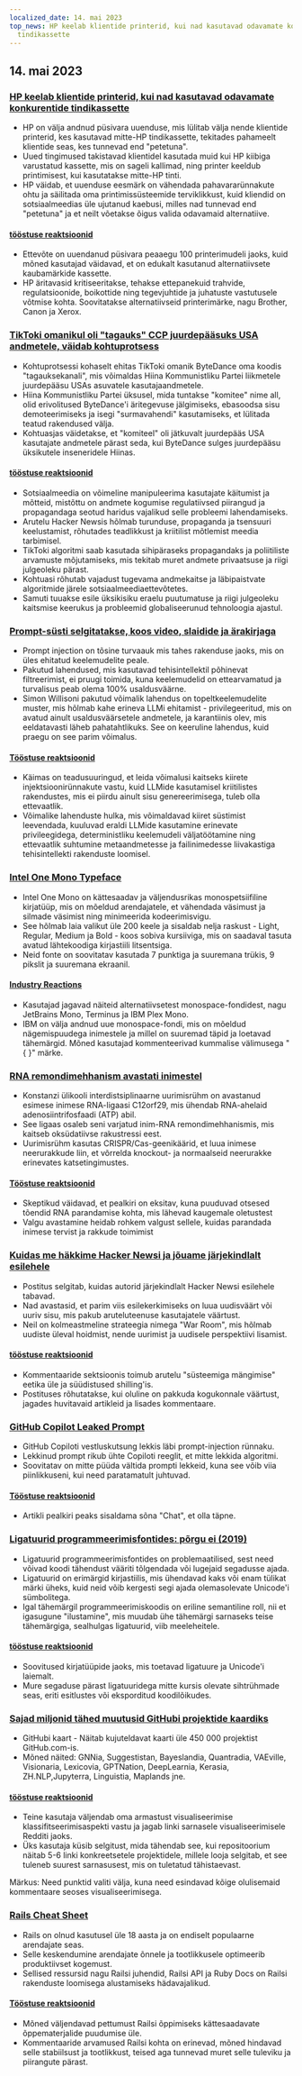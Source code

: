 ```yaml
---
localized_date: 14. mai 2023
top_news: HP keelab klientide printerid, kui nad kasutavad odavamate konkurentide
  tindikassette
---
```


## 14. mai 2023

### [HP keelab klientide printerid, kui nad kasutavad odavamate konkurentide tindikassette](https://www.telegraph.co.uk/money/consumer-affairs/hp-printers-computers-ink-cartridges-rivals/)

- HP on välja andnud püsivara uuenduse, mis lülitab välja nende klientide printerid, kes kasutavad mitte-HP tindikassette, tekitades pahameelt klientide seas, kes tunnevad end "petetuna".
- Uued tingimused takistavad klientidel kasutada muid kui HP kiibiga varustatud kassette, mis on sageli kallimad, ning printer keeldub printimisest, kui kasutatakse mitte-HP tinti.
- HP väidab, et uuenduse eesmärk on vähendada pahavararünnakute ohtu ja säilitada oma printimissüsteemide terviklikkust, kuid kliendid on sotsiaalmeedias üle ujutanud kaebusi, milles nad tunnevad end "petetuna" ja et neilt võetakse õigus valida odavamaid alternatiive.

#### [tööstuse reaktsioonid](http://news.ycombinator.com/item?id=35930518)

- Ettevõte on uuendanud püsivara peaaegu 100 printerimudeli jaoks, kuid mõned kasutajad väidavad, et on edukalt kasutanud alternatiivsete kaubamärkide kassette.
- HP äritavasid kritiseeritakse, tehakse ettepanekuid trahvide, regulatsioonide, boikottide ning tegevjuhtide ja juhatuste vastutusele võtmise kohta. Soovitatakse alternatiivseid printerimärke, nagu Brother, Canon ja Xerox.

### [TikToki omanikul oli "tagauks" CCP juurdepääsuks USA andmetele, väidab kohtuprotsess](https://www.businessinsider.com/new-lawsuit-alleges-tiktok-owner-let-ccp-access-user-data-2023-5)

- Kohtuprotsessi kohaselt ehitas TikToki omanik ByteDance oma koodis "tagauksekanali", mis võimaldas Hiina Kommunistliku Partei liikmetele juurdepääsu USAs asuvatele kasutajaandmetele.
- Hiina Kommunistliku Partei üksusel, mida tuntakse "komitee" nime all, olid erivolitused ByteDance'i äritegevuse jälgimiseks, ebasoodsa sisu demoteerimiseks ja isegi "surmavahendi" kasutamiseks, et lülitada teatud rakendused välja.
- Kohtuasjas väidetakse, et "komiteel" oli jätkuvalt juurdepääs USA kasutajate andmetele pärast seda, kui ByteDance sulges juurdepääsu üksikutele inseneridele Hiinas.

#### [tööstuse reaktsioonid](http://news.ycombinator.com/item?id=35929348)

- Sotsiaalmeedia on võimeline manipuleerima kasutajate käitumist ja mõtteid, mistõttu on andmete kogumise regulatiivsed piirangud ja propagandaga seotud haridus vajalikud selle probleemi lahendamiseks.
- Arutelu Hacker Newsis hõlmab turunduse, propaganda ja tsensuuri keelustamist, rõhutades teadlikkust ja kriitilist mõtlemist meedia tarbimisel.
- TikToki algoritmi saab kasutada sihipäraseks propagandaks ja poliitiliste arvamuste mõjutamiseks, mis tekitab muret andmete privaatsuse ja riigi julgeoleku pärast.
- Kohtuasi rõhutab vajadust tugevama andmekaitse ja läbipaistvate algoritmide järele sotsiaalmeediaettevõtetes.
- Samuti tuuakse esile üksikisiku eraelu puutumatuse ja riigi julgeoleku kaitsmise keerukus ja probleemid globaliseerunud tehnoloogia ajastul.

### [Prompt-süsti selgitatakse, koos video, slaidide ja ärakirjaga](https://simonwillison.net/2023/May/2/prompt-injection-explained/)

- Prompt injection on tõsine turvaauk mis tahes rakenduse jaoks, mis on üles ehitatud keelemudelite peale.
- Pakutud lahendused, mis kasutavad tehisintellektil põhinevat filtreerimist, ei pruugi toimida, kuna keelemudelid on ettearvamatud ja turvalisus peab olema 100% usaldusväärne.
- Simon Willisoni pakutud võimalik lahendus on topeltkeelemudelite muster, mis hõlmab kahe erineva LLMi ehitamist - privilegeeritud, mis on avatud ainult usaldusväärsetele andmetele, ja karantiinis olev, mis eeldatavasti läheb pahatahtlikuks. See on keeruline lahendus, kuid praegu on see parim võimalus.

#### [Tööstuse reaktsioonid](http://news.ycombinator.com/item?id=35929122)

- Käimas on teadusuuringud, et leida võimalusi kaitseks kiirete injektsioonirünnakute vastu, kuid LLMide kasutamisel kriitilistes rakendustes, mis ei piirdu ainult sisu genereerimisega, tuleb olla ettevaatlik.
- Võimalike lahenduste hulka, mis võimaldavad kiiret süstimist leevendada, kuuluvad eraldi LLMide kasutamine erinevate privileegidega, deterministliku keelemudeli väljatöötamine ning ettevaatlik suhtumine metaandmetesse ja failinimedesse liivakastiga tehisintellekti rakenduste loomisel.

### [Intel One Mono Typeface](https://github.com/intel/intel-one-mono)

- Intel One Mono on kättesaadav ja väljendusrikas monospetsiifiline kirjatüüp, mis on mõeldud arendajatele, et vähendada väsimust ja silmade väsimist ning minimeerida kodeerimisvigu.
- See hõlmab laia valikut üle 200 keele ja sisaldab nelja raskust - Light, Regular, Medium ja Bold - koos sobiva kursiiviga, mis on saadaval tasuta avatud lähtekoodiga kirjastiili litsentsiga.
- Neid fonte on soovitatav kasutada 7 punktiga ja suuremana trükis, 9 pikslit ja suuremana ekraanil.

#### [Industry Reactions](http://news.ycombinator.com/item?id=35925124)

- Kasutajad jagavad näiteid alternatiivsetest monospace-fondidest, nagu JetBrains Mono, Terminus ja IBM Plex Mono.
- IBM on välja andnud uue monospace-fondi, mis on mõeldud nägemispuudega inimestele ja millel on suuremad täpid ja loetavad tähemärgid. Mõned kasutajad kommenteerivad kummalise välimusega "{ }" märke.

### [RNA remondimehhanism avastati inimestel](https://phys.org/news/2023-04-hidden-rna-mechanism-humans.html)

- Konstanzi ülikooli interdistsiplinaarne uurimisrühm on avastanud esimese inimese RNA-ligaasi C12orf29, mis ühendab RNA-ahelaid adenosiintrifosfaadi (ATP) abil.
- See ligaas osaleb seni varjatud inim-RNA remondimehhanismis, mis kaitseb oksüdatiivse rakustressi eest.
- Uurimisrühm kasutas CRISPR/Cas-geenikäärid, et luua inimese neerurakkude liin, et võrrelda knockout- ja normaalseid neerurakke erinevates katsetingimustes.

#### [Tööstuse reaktsioonid](http://news.ycombinator.com/item?id=35924495)

- Skeptikud väidavad, et pealkiri on eksitav, kuna puuduvad otsesed tõendid RNA parandamise kohta, mis lähevad kaugemale oletustest
- Valgu avastamine heidab rohkem valgust sellele, kuidas parandada inimese tervist ja rakkude toimimist

### [Kuidas me häkkime Hacker Newsi ja jõuame järjekindlalt esilehele](https://www.indiehackers.com/post/how-to-hack-hacker-news-and-consistently-hit-the-front-page-56b4a04e12)

- Postitus selgitab, kuidas autorid järjekindlalt Hacker Newsi esilehele tabavad.
- Nad avastasid, et parim viis esilekerkimiseks on luua uudisväärt või uuriv sisu, mis pakub aruteluteenuse kasutajatele väärtust.
- Neil on kolmeastmeline strateegia nimega "War Room", mis hõlmab uudiste üleval hoidmist, nende uurimist ja uudisele perspektiivi lisamist.

#### [tööstuse reaktsioonid](http://news.ycombinator.com/item?id=35929794)

- Kommentaaride sektsioonis toimub arutelu "süsteemiga mängimise" eetika üle ja süüdistused shilling'is.
- Postituses rõhutatakse, kui oluline on pakkuda kogukonnale väärtust, jagades huvitavaid artikleid ja lisades kommentaare.

### [GitHub Copilot Leaked Prompt](https://simonwillison.net/2023/May/12/github-copilot-chat-leaked-prompt/)

- GitHub Copiloti vestluskutsung lekkis läbi prompt-injection rünnaku.
- Lekkinud prompt rikub ühte Copiloti reeglit, et mitte lekkida algoritmi.
- Soovitatav on mitte püüda vältida prompti lekkeid, kuna see võib viia piinlikkuseni, kui need paratamatult juhtuvad.

#### [Tööstuse reaktsioonid](http://news.ycombinator.com/item?id=35924293)

- Artikli pealkiri peaks sisaldama sõna "Chat", et olla täpne.

### [Ligatuurid programmeerimisfontides: põrgu ei (2019)](https://practicaltypography.com/ligatures-in-programming-fonts-hell-no.html)

- Ligatuurid programmeerimisfontides on problemaatilised, sest need võivad koodi tähendust vääriti tõlgendada või lugejaid segadusse ajada.
- Ligatuurid on erimärgid kirjastiilis, mis ühendavad kaks või enam tülikat märki üheks, kuid neid võib kergesti segi ajada olemasolevate Unicode'i sümbolitega.
- Igal tähemärgil programmeerimiskoodis on eriline semantiline roll, nii et igasugune "ilustamine", mis muudab ühe tähemärgi sarnaseks teise tähemärgiga, sealhulgas ligatuurid, viib meeleheitele.

#### [tööstuse reaktsioonid](http://news.ycombinator.com/item?id=35925821)

- Soovitused kirjatüüpide jaoks, mis toetavad ligatuure ja Unicode'i laiemalt.
- Mure segaduse pärast ligatuuridega mitte kursis olevate sihtrühmade seas, eriti esitlustes või eksporditud koodilõikudes.

### [Sajad miljonid tähed muutusid GitHubi projektide kaardiks](https://anvaka.github.io/map-of-github/)

- GitHubi kaart - Näitab kujuteldavat kaarti üle 450 000 projektist GitHub.com-is.
- Mõned näited: GNNia, Suggestistan, Bayeslandia, Quantradia, VAEville, Visionaria, Lexicovia, GPTNation, DeepLearnia, Kerasia, ZH.NLP,Jupyterra, Linguistia, Maplands jne.

#### [tööstuse reaktsioonid](http://news.ycombinator.com/item?id=35931402)

- Teine kasutaja väljendab oma armastust visualiseerimise klassifitseerimisaspekti vastu ja jagab linki sarnasele visualiseerimisele Redditi jaoks.
- Üks kasutaja küsib selgitust, mida tähendab see, kui repositoorium näitab 5-6 linki konkreetsetele projektidele, millele looja selgitab, et see tuleneb suurest sarnasusest, mis on tuletatud tähistaevast.

Märkus: Need punktid valiti välja, kuna need esindavad kõige olulisemaid kommentaare seoses visualiseerimisega.

### [Rails Cheat Sheet](https://fly.io/ruby-dispatch/welcome-to-rails-cheat-sheet/)

- Rails on olnud kasutusel üle 18 aasta ja on endiselt populaarne arendajate seas.
- Selle keskendumine arendajate õnnele ja tootlikkusele optimeerib produktiivset kogemust.
- Sellised ressursid nagu Railsi juhendid, Railsi API ja Ruby Docs on Railsi rakenduste loomisega alustamiseks hädavajalikud.

#### [Tööstuse reaktsioonid](http://news.ycombinator.com/item?id=35927813)

- Mõned väljendavad pettumust Railsi õppimiseks kättesaadavate õppematerjalide puudumise üle.
- Kommentaaride arvamused Railsi kohta on erinevad, mõned hindavad selle stabiilsust ja tootlikkust, teised aga tunnevad muret selle tuleviku ja piirangute pärast.
